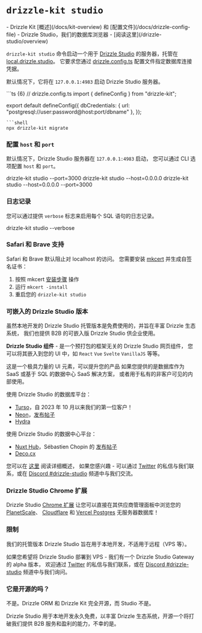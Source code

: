 

# `drizzle-kit studio`
<Prerequisites>
- Drizzle Kit [概述](/docs/kit-overview) 和 [配置文件](/docs/drizzle-config-file)
- Drizzle Studio，我们的数据库浏览器 - [阅读这里](/drizzle-studio/overview)
</Prerequisites>

`drizzle-kit studio` 命令启动一个用于 [Drizzle Studio](/drizzle-studio/overview) 的服务器，托管在 [local.drizzle.studio](https://local.drizzle.studio)。 
它要求您通过 [drizzle.config.ts](/docs/drizzle-config-file) 配置文件指定数据库连接凭据。

默认情况下，它将在 `127.0.0.1:4983` 启动 Drizzle Studio 服务器。
<Section>
```ts {6}
// drizzle.config.ts
import { defineConfig } from "drizzle-kit";

export default defineConfig({
  dbCredentials: {
    url: "postgresql://user:password@host:port/dbname"
  },
});
```
```shell
npx drizzle-kit migrate
```
</Section>

### 配置 `host` 和 `port`
默认情况下，Drizzle Studio 服务器在 `127.0.0.1:4983` 启动， 
您可以通过 CLI 选项配置 `host` 和 `port`。

<Npx>
drizzle-kit studio --port=3000
drizzle-kit studio --host=0.0.0.0
drizzle-kit studio --host=0.0.0.0 --port=3000
</Npx>


### 日志记录
您可以通过提供 `verbose` 标志来启用每个 SQL 语句的日志记录。

<Npx>
drizzle-kit studio --verbose
</Npx>

### Safari 和 Brave 支持
Safari 和 Brave 默认阻止对 localhost 的访问。 
您需要安装 [mkcert](https://github.com/FiloSottile/mkcert) 并生成自签名证书：

1. 按照 mkcert [安装步骤](https://github.com/FiloSottile/mkcert#installation) 操作
2. 运行 `mkcert -install`
3. 重启您的 `drizzle-kit studio`

### 可嵌入的 Drizzle Studio 版本
虽然本地开发的 Drizzle Studio 托管版本是免费使用的，并旨在丰富 Drizzle 生态系统， 
我们也提供 B2B 的可嵌入版 Drizzle Studio 供企业使用。

**Drizzle Studio 组件** - 是一个预打包的框架无关的 Drizzle Studio 网页组件， 
您可以将其嵌入到您的 UI 中，如 `React` `Vue` `Svelte` `VanillaJS` 等等。

这是一个极具力量的 UI 元素，可以提升您的产品 
如果您提供的是数据库作为 SaaS 或基于 SQL 的数据中心 SaaS 解决方案， 
或者用于私有的非客户可见的内部使用。

使用 Drizzle Studio 的数据库平台：
- [Turso](https://turso.tech/)，自 2023 年 10 月以来我们的第一位客户！
- [Neon](https://neon.tech/)，[发布帖子](https://neon.tech/docs/changelog/2024-05-24)
- [Hydra](https://www.hydra.so/)

使用 Drizzle Studio 的数据中心平台：
- [Nuxt Hub](https://hub.nuxt.com/)，Sébastien Chopin 的 [发布帖子](https://x.com/Atinux/status/1768663789832929520)
- [Deco.cx](https://deco.cx/)

您可以在 [这里](https://www.npmjs.com/package/@drizzle-team/studio) 阅读详细概述， 
如果您感兴趣 - 可以通过 [Twitter](https://x.com/drizzleorm) 的私信与我们联系，或在 [Discord #drizzle-studio](https://driz.link/discord) 频道中与我们交流。

### Drizzle Studio Chrome 扩展
Drizzle Studio [Chrome 扩展](https://chromewebstore.google.com/detail/drizzle-studio/mjkojjodijpaneehkgmeckeljgkimnmd) 
让您可以直接在其供应商管理面板中浏览您的 [PlanetScale](https://planetscale.com)、 
[Cloudflare](https://developers.cloudflare.com/d1/) 和 [Vercel Postgres](https://vercel.com/docs/storage/vercel-postgres) 
无服务器数据库！

### 限制
我们的托管版本 Drizzle Studio 旨在用于本地开发，不适用于远程（VPS 等）。

如果您希望将 Drizzle Studio 部署到 VPS - 我们有一个 Drizzle Studio Gateway 的 alpha 版本， 
欢迎通过 [Twitter](https://x.com/drizzleorm) 的私信与我们联系，或在 [Discord #drizzle-studio](https://driz.link/discord) 频道中与我们询问。

### 它是开源的吗？
不是。Drizzle ORM 和 Drizzle Kit 完全开源，而 Studio 不是。

Drizzle Studio 用于本地开发永久免费，以丰富 Drizzle 生态系统，开源一个将打破我们提供 B2B 服务和盈利的能力，不幸的是。